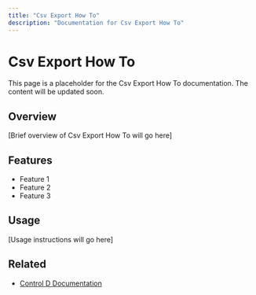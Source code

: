 ```yaml
---
title: "Csv Export How To"
description: "Documentation for Csv Export How To"
---
```


# Csv Export How To

This page is a placeholder for the Csv Export How To documentation. The content will be updated soon.

## Overview

[Brief overview of Csv Export How To will go here]

## Features

- Feature 1
- Feature 2
- Feature 3

## Usage

[Usage instructions will go here]

## Related

- [Control D Documentation](https://docs.controld.com/)
